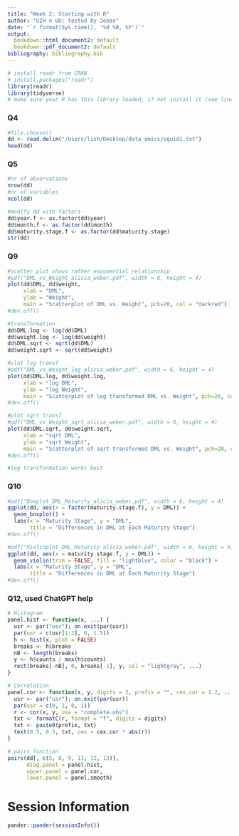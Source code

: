 ```yaml
---
title: "Week 2: Starting with R"
author: "UZH n UU: tested by Jonas"
date: "`r format(Sys.time(), '%d %B, %Y')`"
output:
  bookdown::html_document2: default
  bookdown::pdf_document2: default
bibliography: bibliography.bib
---
```


```r
# install readr from CRAN
# install.packages("readr")
library(readr)
library(tidyverse)
# make sure your R has this library loaded, if not install it (see line above)
```

### Q4

```r
#file.choose()
dd <- read.delim("/Users/lish/Desktop/data_omics/squid1.txt")
head(dd)
```

### Q5

```r
#nr of observations
nrow(dd)
#nr of variables
ncol(dd)

#modify dd with factors
dd$year.f <- as.factor(dd$year)
dd$month.f <- as.factor(dd$month)
dd$maturity.stage.f <- as.factor(dd$maturity.stage)
str(dd)
```

### Q9

```r
#scatter plot shows rather exponential relationship
#pdf("DML_vs_Weight_alicia_weber.pdf", width = 6, height = 4)
plot(dd$DML, dd$weight, 
     xlab = "DML", 
     ylab = "Weight", 
     main = "Scatterplot of DML vs. Weight", pch=20, col = "darkred")
#dev.off()

#transformation
dd$DML.log <- log(dd$DML)
dd$weight.log <- log(dd$weight)
dd$DML.sqrt <- sqrt(dd$DML)
dd$weight.sqrt <- sqrt(dd$weight)

#plot log transf
#pdf("DML_vs_Weight_log_alicia_weber.pdf", width = 6, height = 4)
plot(dd$DML.log, dd$weight.log, 
     xlab = "log DML", 
     ylab = "log Weight", 
     main = "Scatterplot of log transformed DML vs. Weight", pch=20, col = "darkred")
#dev.off()

#plot sqrt transf
#pdf("DML_vs_Weight_sqrt_alicia_weber.pdf", width = 6, height = 4)
plot(dd$DML.sqrt, dd$weight.sqrt, 
     xlab = "sqrt DML", 
     ylab = "sqrt Weight", 
     main = "Scatterplot of sqrt transformed DML vs. Weight", pch=20, col = "darkred")
#dev.off()

#log transformation works best
```

### Q10

```r
#pdf("Boxplot_DML_Maturity_alicia_weber.pdf", width = 6, height = 4)
ggplot(dd, aes(x = factor(maturity.stage.f), y = DML)) +
  geom_boxplot() +
  labs(x = "Maturity Stage", y = "DML", 
       title = "Differences in DML at Each Maturity Stage")
#dev.off()

#pdf("Violinplot_DML_Maturity_alicia_weber.pdf", width = 6, height = 4)
ggplot(dd, aes(x = maturity.stage.f, y = DML)) +
  geom_violin(trim = FALSE, fill = "lightblue", color = "black") +
  labs(x = "Maturity Stage", y = "DML", 
       title = "Differences in DML at Each Maturity Stage")
#dev.off()
```
### Q12, used ChatGPT help

```r
# Histogram
panel.hist <- function(x, ...) {
  usr <- par("usr"); on.exit(par(usr))
  par(usr = c(usr[1:2], 0, 1.5))
  h <- hist(x, plot = FALSE)
  breaks <- h$breaks
  nB <- length(breaks)
  y <- h$counts / max(h$counts)
  rect(breaks[-nB], 0, breaks[-1], y, col = "lightgray", ...)
}

# Correlation
panel.cor <- function(x, y, digits = 2, prefix = "", cex.cor = 1.2, ...) {
  usr <- par("usr"); on.exit(par(usr))
  par(usr = c(0, 1, 0, 1))
  r <- cor(x, y, use = "complete.obs")
  txt <- formatC(r, format = "f", digits = digits)
  txt <- paste0(prefix, txt)
  text(0.5, 0.5, txt, cex = cex.cor * abs(r))
}

# pairs function
pairs(dd[, c(5, 8, 9, 11, 12, 13)], 
      diag.panel = panel.hist, 
      upper.panel = panel.cor, 
      lower.panel = panel.smooth)
```

# Session Information

```r
pander::pander(sessionInfo())
```


